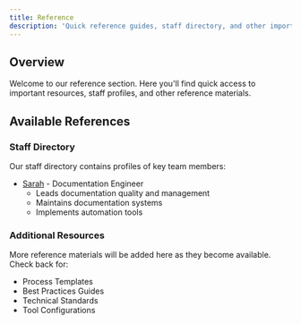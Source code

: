 ```yaml
---
title: Reference
description: 'Quick reference guides, staff directory, and other important resources'
---
```


## Overview

Welcome to our reference section. Here you'll find quick access to important resources, staff profiles, and other reference materials.

## Available References

### Staff Directory

Our staff directory contains profiles of key team members:

- [Sarah](/ref/staff/sarah/) - Documentation Engineer
  - Leads documentation quality and management
  - Maintains documentation systems
  - Implements automation tools

### Additional Resources

More reference materials will be added here as they become available. Check back for:

- Process Templates
- Best Practices Guides
- Technical Standards
- Tool Configurations
